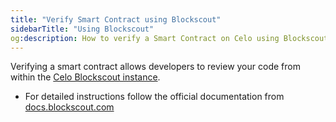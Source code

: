 ```yaml
---
title: "Verify Smart Contract using Blockscout"
sidebarTitle: "Using Blockscout"
og:description: How to verify a Smart Contract on Celo using Blockscout
---
```


Verifying a smart contract allows developers to review your code from within the [Celo Blockscout instance](https://celo.blockscout.com).

* For detailed instructions follow the official documentation from [docs.blockscout.com](https://docs.blockscout.com/devs/verification)